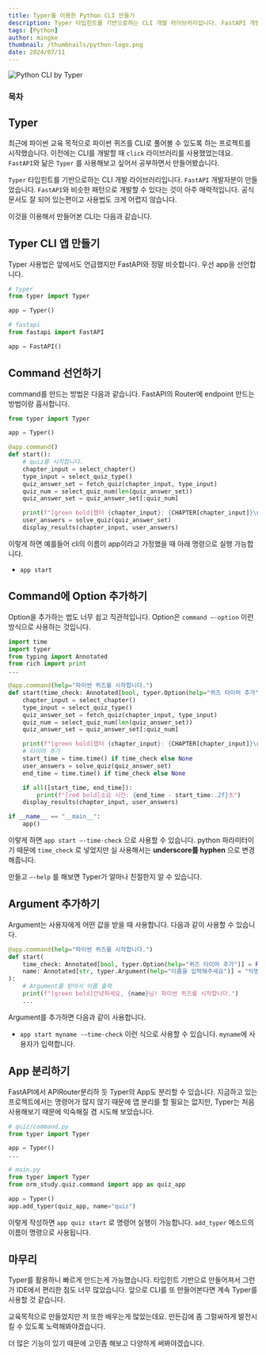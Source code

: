 ```yaml
---
title: Typer를 이용한 Python CLI 만들기
description: Typer 타입힌트를 기반으로하는 CLI 개발 라이브러리입니다. FastAPI 개발자분이 만들었습니다. FastAPI와 비슷한 패턴으로 개발할 수 있다는 것이 아주 매력적입니다
tags: [Python]
author: mingke
thumbnail: /thumbnails/python-logo.png
date: 2024/07/11
---
```


<Image src="/thumbnails/python-logo.png" alt="Python CLI by Typer" />

### 목차

## Typer

최근에 파이썬 교육 목적으로 파이썬 퀴즈를 CLI로 풀어볼 수 있도록 하는 프로젝트를 시작했습니다. 이전에는 CLI를 개발할 때 `click` 라이브러리를 사용했었는데요. `FastAPI`와 닮은 `Typer` 를 사용해보고 싶어서 공부하면서 만들어봤습니다.

`Typer` 타입힌트를 기반으로하는 CLI 개발 라이브러리입니다. `FastAPI` 개발자분이 만들었습니다. `FastAPI`와 비슷한 패턴으로 개발할 수 있다는 것이 아주 매력적입니다. 공식문서도 잘 되어 있는편이고 사용법도 크게 어렵지 않습니다.

이것을 이용해서 만들어본 CLI는 다음과 같습니다.

<Link url="https://github.com/Jungminchae/orm-study" />

## Typer CLI 앱 만들기

Typer 사용법은 앞에서도 언급했지만 FastAPI와 정말 비슷합니다. 우선 app을 선언합니다.

```python
# typer
from typer import Typer

app = Typer()

# fastapi
from fastapi import FastAPI

app = FastAPI()
```

## Command 선언하기

command를 만드는 방법은 다음과 같습니다. FastAPI의 Router에 endpoint 만드는 방법이랑 흡사합니다.

```python
from typer import Typer

app = Typer()

@app.command()
def start():
    # quiz를 시작합니다.
    chapter_input = select_chapter()
    type_input = select_quiz_type()
    quiz_answer_set = fetch_quiz(chapter_input, type_input)
    quiz_num = select_quiz_num(len(quiz_answer_set))
    quiz_answer_set = quiz_answer_set[:quiz_num]

    print(f"[green bold]챕터 {chapter_input}: {CHAPTER[chapter_input]}\n")
    user_answers = solve_quiz(quiz_answer_set)
    display_results(chapter_input, user_answers)

```

이렇게 하면 예를들어 cli의 이름이 app이라고 가정했을 때 아래 명령으로 실행 가능합니다.

- `app start`

## Command에 Option 추가하기

Option을 추가하는 법도 너무 쉽고 직관적입니다. Option은 `command —-option` 이런 방식으로 사용하는 것입니다.

```python
import time
import typer
from typing import Annotated
from rich import print
...

@app.command(help="파이썬 퀴즈를 시작합니다.")
def start(time_check: Annotated[bool, typer.Option(help="퀴즈 타이머 추가")] = False):
    chapter_input = select_chapter()
    type_input = select_quiz_type()
    quiz_answer_set = fetch_quiz(chapter_input, type_input)
    quiz_num = select_quiz_num(len(quiz_answer_set))
    quiz_answer_set = quiz_answer_set[:quiz_num]

    print(f"[green bold]챕터 {chapter_input}: {CHAPTER[chapter_input]}\n")
    # 타이머 추가
    start_time = time.time() if time_check else None
    user_answers = solve_quiz(quiz_answer_set)
    end_time = time.time() if time_check else None

    if all([start_time, end_time]):
        print(f"[red bold]소요 시간: {end_time - start_time:.2f}초")
    display_results(chapter_input, user_answers)

if __name__ == "__main__":
    app()

```

이렇게 하면 `app start —-time-check` 으로 사용할 수 있습니다. python 파라미터이기 때문에 `time_check` 로 넣었지만 실 사용해서는 **underscore를 hyphen** 으로 변경해줍니다.

만들고 `—-help` 를 해보면 Typer가 얼마나 친절한지 알 수 있습니다.

## Argument 추가하기

Argument는 사용자에게 어떤 값을 받을 때 사용합니다. 다음과 같이 사용할 수 있습니다.

```python
@app.command(help="파이썬 퀴즈를 시작합니다.")
def start(
    time_check: Annotated[bool, typer.Option(help="퀴즈 타이머 추가")] = False,
    name: Annotated[str, typer.Argument(help="이름을 입력해주세요")] = "익명",
):
    # Argument를 받아서 이름 출력
    print(f"[green bold]안녕하세요, {name}님! 파이썬 퀴즈를 시작합니다.")
    ...
```

Argument를 추가하면 다음과 같이 사용합니다.

- `app start myname -—time-check` 이런 식으로 사용할 수 있습니다. `myname`에 사용자가 입력합니다.

## App 분리하기

FastAPI에서 APIRouter분리하 듯 Typer의 App도 분리할 수 있습니다. 지금하고 있는 프로젝트에서는 명령어가 많지 않기 때문에 앱 분리를 할 필요는 없지만, Typer는 처음 사용해보기 때문에 익숙해질 겸 시도해 보았습니다.

```python
# quiz/command.py
from typer import Typer

app = Typer()
...

# main.py
from typer import Typer
from orm_study.quiz.command import app as quiz_app

app = Typer()
app.add_typer(quiz_app, name="quiz")
```

이렇게 작성하면 `app quiz start` 로 명령어 실행이 가능합니다. `add_typer` 메소드의 이름이 명령으로 사용됩니다.

## 마무리

Typer를 활용하니 빠르게 만드는게 가능했습니다. 타입힌트 기반으로 만들어져서 그런가 IDE에서 편리한 점도 너무 많았습니다. 앞으로 CLI를 또 만들어본다면 계속 Typer를 사용할 것 같습니다.

교육목적으로 만들었지만 저 또한 배우는게 많았는데요. 만든김에 좀 그럴싸하게 발전시킬 수 있도록 노력해봐야겠습니다.

더 많은 기능이 있기 때문에 고민좀 해보고 다양하게 써봐야겠습니다.

<Link url="https://typer.tiangolo.com/" />

<Link url="https://chaechae.life/blog/fastapi-lifespan-class" />
